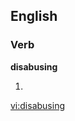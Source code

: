 
==English==

===Verb===
'''disabusing'''

# {{present participle of|[[disabuse]]}}

[[vi:disabusing]]
